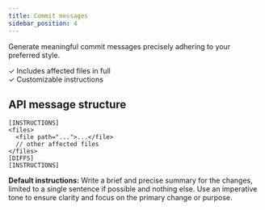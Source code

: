 ```yaml
---
title: Commit messages
sidebar_position: 4
---
```


Generate meaningful commit messages precisely adhering to your preferred style.

✓ Includes affected files in full<br />
✓ Customizable instructions

## API message structure

```
[INSTRUCTIONS]
<files>
  <file path="...">...</file>
  // other affected files
</files>
[DIFFS]
[INSTRUCTIONS]
```

**Default instructions:** Write a brief and precise summary for the changes, limited to a single sentence if possible and nothing else. Use an imperative tone to ensure clarity and focus on the primary change or purpose.
